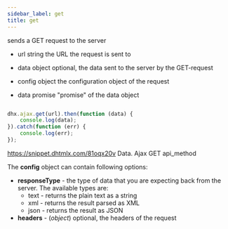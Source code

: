 ```yaml
---
sidebar_label: get
title: get
---
```



          


<Short>
 sends a GET request to the server


</Short>



- url       string      the URL the request is sent to
- data      object      optional, the data sent to the server by the GET-request
- config    object      the configuration object of the request



- data      promise     "promise" of the data object

~~~js

dhx.ajax.get(url).then(function (data) {
	console.log(data);
}).catch(function (err) {
	console.log(err);
});

~~~
 https://snippet.dhtmlx.com/81oqx20v	Data. Ajax GET
	api_method


<Descr>

The <strong>config</strong> object can contain following options:

- <strong>responseType</strong> - the type of data that you are expecting back from the server. The available types are:
    - text - returns the plain text as a string
    - xml - returns the result parsed as XML
    - json - returns the result as JSON
- <strong>headers</strong> - (*object*) optional, the headers of the request

</Descr>

